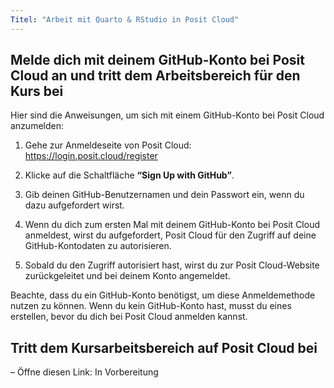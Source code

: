 ```yaml
---
Titel: "Arbeit mit Quarto & RStudio in Posit Cloud"
---
```


## Melde dich mit deinem GitHub-Konto bei Posit Cloud an und tritt dem Arbeitsbereich für den Kurs bei

Hier sind die Anweisungen, um sich mit einem GitHub-Konto bei Posit Cloud anzumelden:

1. Gehe zur Anmeldeseite von Posit Cloud: <https://login.posit.cloud/register>

2. Klicke auf die Schaltfläche **"Sign Up with GitHub"**.

3. Gib deinen GitHub-Benutzernamen und dein Passwort ein, wenn du dazu aufgefordert wirst.

4. Wenn du dich zum ersten Mal mit deinem GitHub-Konto bei Posit Cloud anmeldest, wirst du aufgefordert, Posit Cloud für den Zugriff auf deine GitHub-Kontodaten zu autorisieren.

5. Sobald du den Zugriff autorisiert hast, wirst du zur Posit Cloud-Website zurückgeleitet und bei deinem Konto angemeldet.

Beachte, dass du ein GitHub-Konto benötigst, um diese Anmeldemethode nutzen zu können. Wenn du kein GitHub-Konto hast, musst du eines erstellen, bevor du dich bei Posit Cloud anmelden kannst.

## Tritt dem Kursarbeitsbereich auf Posit Cloud bei

– Öffne diesen Link: In Vorbereitung